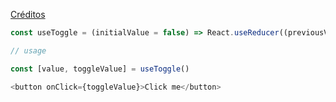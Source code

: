[Créditos](https://twitter.com/TkDodo/status/1382266296168030208)

```ts
const useToggle = (initialValue = false) => React.useReducer((previousValue) => !previousValue, initialValue)

// usage

const [value, toggleValue] = useToggle()

<button onClick={toggleValue}>Click me</button>
```
